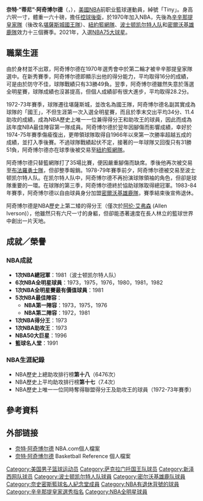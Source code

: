 {{noteTA
|G1=NBA
|T=zh-hans:奈特·阿奇博尔德;zh-hk:尼特·阿茲波特;zh-tw:奈特·阿奇博德;
|1=zh-hans:波士顿;zh-hk:波士頓;zh-tw:波士頓;
|2=zh-hans:凯尔特人队;zh-hk:塞爾特人隊;zh-tw:塞爾提克隊;
|3=zh-hans:奈特;zh-hk:尼特;zh-tw:奈特;
|4=zh-hans:阿奇博尔德;zh-hk:阿茲波特;zh-tw:阿奇博德;
|5=zh-hans:阿伦;zh-hk:阿倫;zh-tw:阿倫;
|6=zh-hans:艾弗森;zh-hk:艾佛遜;zh-tw:艾弗遜;
|7=zh-hans:贾巴尔;zh-hk:渣巴;zh-tw:賈霸;
|8=zh-hans:鲍勃;zh-hk:卜;zh-tw:鮑勃;
|9=zh-hans:迈克阿杜;zh-hk:麥卡杜;zh-tw:邁克阿杜;
|10=zh-hans:乔治;zh-hk:佐治;zh-tw:喬治;
|11=zh-hans:格温;zh-hk:格雲;zh-tw:格溫;
|12=zh-hans:伯德;zh-hk:布特;zh-tw:伯德;
}}
{{infobox NBA Player
| name = -{zh-hans:奈特;zh-hk:尼特;zh-tw:奈特;}-·-{zh-hans:阿奇博尔德;zh-hk:阿茲波特;zh-tw:阿奇博德;}-
| image = Nate Archibald 1974.jpeg
| caption = 奈特·阿奇博尔德 (1974)
| position = [[控球後衛|控球後衛]]
| height_ft = 6
| height_in = 1
| weight = 160磅
| nationality = USA
| birth_date = {{birth date and age|1948|9|2}}
| birth_place =  {{USA}}[[紐約|紐約]]
| college = [[得州大學|得州大學]]
| draft = 第二轮第二順位
| draft_year = 1970
| draft_team = [[薩克拉門托帝王隊|辛辛那提皇家隊]]
| career_start = 1970
| career_end = 1984
| former_teams = [[薩克拉門托帝王隊|辛辛那提皇家隊]] (1970–72)<br>[[薩克拉門托帝王隊|堪薩斯城國王隊]] (1972–76)<br>[[新澤西籃網隊|紐約籃網隊]] (1976-77)<br>[[波士顿凯尔特人队|波士顿凯尔特人队]] (1978-83)<br>[[密爾沃基雄鹿隊|密爾沃基雄鹿隊]] (1983-84)
| awards = 
* [[NBA全明星賽最有價值球員|NBA全明星賽最有價值球員]]（{{nbay|1980|end}}）
* [[NBA50大巨星|NBA50大巨星]]（{{nbay|1996|start}}）
* [[NBA75大球星|NBA75大球星]]（{{nbay|2021|start}}）
| halloffame = 1991年
}}

'''奈特·“蒂尼”·阿奇博尔德'''（{{lang-en|'''Nathaniel "Tiny" Archibald'''}}，{{bd|1948年|9月2日|catIdx=A}}），[[美國|美國]][[NBA|NBA]]前职业籃球運動員，綽號「Tiny」。身高六呎一寸，體重一六十磅，擔任[[控球後衛|控球後衛]]，於1970年加入NBA，先後為[[薩克拉門托帝王隊|辛辛那提皇家隊]]（後改名[[薩克拉門托帝王隊|堪薩斯城國王隊]]）、[[新澤西籃網隊|紐約籃網隊]]、[[波士顿凯尔特人队|波士顿凯尔特人队]]和[[密爾沃基雄鹿隊|密爾沃基雄鹿隊]]效力十三個賽季。2021年，入選[[NBA75大球星|NBA75大球星]]。

==職業生涯==
由於身材並不出眾，阿奇博尔德在1970年選秀會中於第二輪才被辛辛那提皇家隊選中。在新秀賽季，阿奇博尔德即顯示出他的得分能力，平均取得16分的成績，可是由於防守不佳，球隊戰績只有33勝49負。翌季，阿奇博尔德雖然失意於落選全明星賽，球隊成績也沒甚提高，但個人成績卻有很大進步，平均取得28.2分。

1972-73年賽季，球隊遷往堪薩斯城，並改名為國王隊，阿奇博尔德名副其實成為球隊的「國王」，不但生涯第一次入選全明星賽，而且於季末交出平均34分、11.4助攻的成績，成為NBA歷史上唯一一位兼得得分王和助攻王的球員，因此而成為該年度NBA最佳陣容第一隊成員。阿奇博尔德於翌年因腳傷而影響成績，幸好於1974-75年賽季傷瘉復出，更帶領球隊取得自1966年以來第一次勝率超越五成的成績，並打入季後賽。不過球隊戰績起伏不定，接著的一年球隊又回復只有31勝51負，阿奇博尔德亦在球季後被交易至[[新澤西籃網隊|紐約籃網隊]]。

阿奇博尔德只替籃網隊打了35場比賽，便因嚴重腳傷而缺席。季後他再次被交易至[[布法羅勇士隊|布法羅勇士隊]]，但卻整季報銷。1978-79年賽季前夕，阿奇博尔德被交易至波士顿凯尔特人队。在凯尔特人队中，阿奇博尔德不再扮演球隊領袖的角色，但卻是球隊重要的一環。在球隊的第三季，阿奇博尔德終於協助球隊取得總冠軍。1983-84年賽季，阿奇博尔德以自由球員身分加盟[[密爾沃基雄鹿隊|密爾沃基雄鹿隊]]，賽季結束後宣佈退休。

阿奇博尔德是NBA歷史上第二矮的得分王（僅次於[[阿伦·艾弗森|阿伦·艾弗森]] (Allen Iverson)），他雖然只有六尺一寸的身軀，但卻能憑著速度在長人林立的籃球世界中創出一片天地。

==成就／榮譽==
===NBA成就===
*'''1次NBA總冠軍'''：1981（波士顿凯尔特人队）
*'''6次NBA全明星球員'''：1973，1975，1976，1980，1981，1982
*'''1次NBA全明星賽最有價值球員'''：1981
*'''5次NBA最佳陣容'''：
**'''NBA第一陣容'''：1973，1975，1976
**'''NBA第二陣容'''：1972，1981
*'''1次NBA得分王'''：1973
*'''1次NBA助攻王'''：1973
*'''NBA50大巨星'''：1996
*'''籃球名人堂'''：1991

===NBA生涯紀錄===
*NBA歷史上總助攻排行榜'''第十八'''（6476次）
*NBA歷史上平均助攻排行榜'''第十七'''（7.4次）
*NBA歷史上唯一一位同時奪得聯盟得分王及助攻王的球員（1972-73年賽季）

==參考資料==
{{Reflist}}

==外部链接==
*[http://www.nba.com/history/players/archibald_bio.html 奈特·阿奇博尔德]{{Wayback|url=http://www.nba.com/history/players/archibald_bio.html |date=20151023015613 }} NBA.com個人檔案
*[https://web.archive.org/web/20101120024521/http://basketballreference.com/players/playerpage.htm?ilkid=archina01 奈特·阿奇博尔德] Basketball Reference 個人檔案

{{start box}}
{{succession box|[[卡里姆·阿卜杜勒·賈巴爾|卡里姆·阿卜杜勒·贾巴尔]]|[[鲍勃·迈克阿杜|鲍勃·迈克阿杜]]|[[NBA歷屆得分王列表|NBA得分王]]|1973}}
{{succession box|[[乔治·格温|乔治·格温]]|[[拉里·伯德|拉里·伯德]]|[[NBA全明星賽最有價值球員|NBA全明星賽最有價值球員]]|1981}}
{{end box}}

{{1970 NBA Draft}}
{{NBA得分王}}
{{NBA助攻王}}
{{NBA50}}
{{NBA75}}
{{NBA All-Star Game MVP Award}}
{{Boston Celtics 1980-81 NBA champions}}
{{Authority control}}
{{DEFAULTSORT:Archibald, John}}
[[Category:美国男子篮球运动员|Category:美国男子篮球运动员]]
[[Category:萨克拉门托国王队球员|Category:萨克拉门托国王队球员]]
[[Category:新泽西网队球员|Category:新泽西网队球员]]
[[Category:波士顿凯尔特人队球員|Category:波士顿凯尔特人队球員]]
[[Category:密尔沃基雄鹿队球員|Category:密尔沃基雄鹿队球員]]
[[Category:奈史密斯籃球名人紀念堂成員|Category:奈史密斯籃球名人紀念堂成員]]
[[Category:NBA有退休背號的球員|Category:NBA有退休背號的球員]]
[[Category:辛辛那提皇家選秀指名|Category:辛辛那提皇家選秀指名]]
[[Category:NBA全明星球員|Category:NBA全明星球員]]